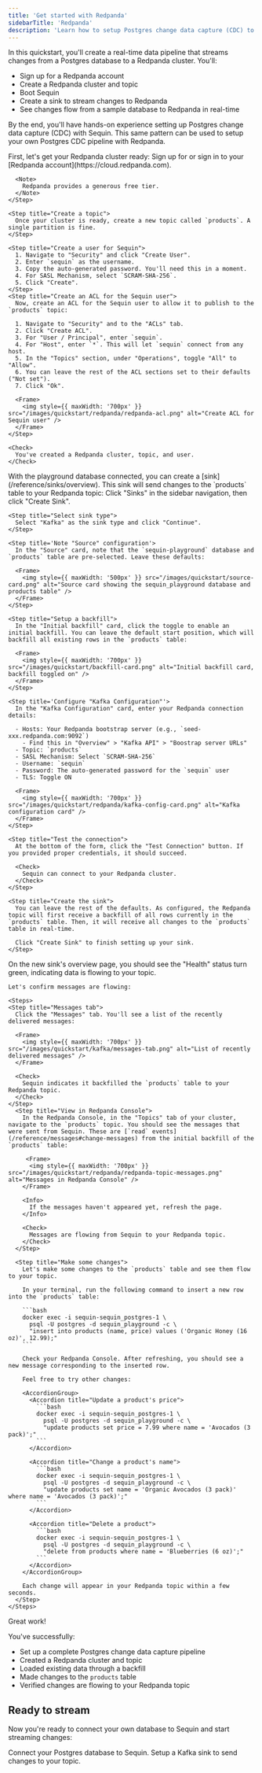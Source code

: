 ```yaml
---
title: 'Get started with Redpanda'
sidebarTitle: 'Redpanda'
description: 'Learn how to setup Postgres change data capture (CDC) to a Redpanda cluster in under 10 minutes. Setup a robust pipeline with backfills, inserts, updates, and deletes.'
---
```



In this quickstart, you'll create a real-time data pipeline that streams changes from a Postgres database to a Redpanda cluster. You'll:

- Sign up for a Redpanda account
- Create a Redpanda cluster and topic
- Boot Sequin
- Create a sink to stream changes to Redpanda
- See changes flow from a sample database to Redpanda in real-time

By the end, you'll have hands-on experience setting up Postgres change data capture (CDC) with Sequin. This same pattern can be used to setup your own Postgres CDC pipeline with Redpanda.

<Steps titleSize="h2">
 <Step title="Setup Redpanda" icon="database">
  First, let's get your Redpanda cluster ready:
  <Steps>
    <Step title="Create a Redpanda account">
      Sign up for or sign in to your [Redpanda account](https://cloud.redpanda.com).

      <Note>
        Redpanda provides a generous free tier.
      </Note>
    </Step>

    <Step title="Create a topic">
      Once your cluster is ready, create a new topic called `products`. A single partition is fine.
    </Step>

    <Step title="Create a user for Sequin">
      1. Navigate to "Security" and click "Create User".
      2. Enter `sequin` as the username.
      3. Copy the auto-generated password. You'll need this in a moment.
      4. For SASL Mechanism, select `SCRAM-SHA-256`.
      5. Click "Create".
    </Step>
    <Step title="Create an ACL for the Sequin user">
      Now, create an ACL for the Sequin user to allow it to publish to the `products` topic:

      1. Navigate to "Security" and to the "ACLs" tab.
      2. Click "Create ACL".
      3. For "User / Principal", enter `sequin`.
      4. For "Host", enter `*`. This will let `sequin` connect from any host.
      5. In the "Topics" section, under "Operations", toggle "All" to "Allow". 
      6. You can leave the rest of the ACL sections set to their defaults ("Not set").
      7. Click "Ok".

      <Frame>
        <img style={{ maxWidth: '700px' }} src="/images/quickstart/redpanda/redpanda-acl.png" alt="Create ACL for Sequin user" />
      </Frame>
    </Step>
  </Steps>

    <Check>
      You've created a Redpanda cluster, topic, and user.
    </Check>
 </Step>

 <QuickstartInitialSteps />
 
 <Step title="Create a Kafka Sink" icon="database">
  With the playground database connected, you can create a [sink](/reference/sinks/overview). This sink will send changes to the `products` table to your Redpanda topic:

  <Steps>
    <Step title="Navigate to Sinks">
      Click "Sinks" in the sidebar navigation, then click "Create Sink".
    </Step>

    <Step title="Select sink type">
      Select "Kafka" as the sink type and click "Continue".
    </Step>

    <Step title='Note "Source" configuration'>
      In the "Source" card, note that the `sequin-playground` database and `products` table are pre-selected. Leave these defaults:

      <Frame>
        <img style={{ maxWidth: '500px' }} src="/images/quickstart/source-card.png" alt="Source card showing the sequin_playground database and products table" />
      </Frame>
    </Step>

    <Step title="Setup a backfill">
      In the "Initial backfill" card, click the toggle to enable an initial backfill. You can leave the default start position, which will backfill all existing rows in the `products` table:

      <Frame>
        <img style={{ maxWidth: '700px' }} src="/images/quickstart/backfill-card.png" alt="Initial backfill card, backfill toggled on" />
      </Frame>
    </Step>

    <Step title='Configure "Kafka Configuration"'>
      In the "Kafka Configuration" card, enter your Redpanda connection details:

      - Hosts: Your Redpanda bootstrap server (e.g., `seed-xxx.redpanda.com:9092`)
        - Find this in "Overview" > "Kafka API" > "Boostrap server URLs"
      - Topic: `products`
      - SASL Mechanism: Select `SCRAM-SHA-256`
      - Username: `sequin`
      - Password: The auto-generated password for the `sequin` user
      - TLS: Toggle ON

      <Frame>
        <img style={{ maxWidth: '700px' }} src="/images/quickstart/redpanda/kafka-config-card.png" alt="Kafka configuration card" />
      </Frame>
    </Step>

    <Step title="Test the connection">
      At the bottom of the form, click the "Test Connection" button. If you provided proper credentials, it should succeed.

      <Check>
        Sequin can connect to your Redpanda cluster.
      </Check>
    </Step>

    <Step title="Create the sink">
      You can leave the rest of the defaults. As configured, the Redpanda topic will first receive a backfill of all rows currently in the `products` table. Then, it will receive all changes to the `products` table in real-time.

      Click "Create Sink" to finish setting up your sink.
    </Step>
  </Steps>
 </Step>

  <Step title="See changes flow to your Redpanda topic" icon="waveform-lines">
    On the new sink's overview page, you should see the "Health" status turn green, indicating data is flowing to your topic.

    Let's confirm messages are flowing:

    <Steps>
    <Step title="Messages tab">
      Click the "Messages" tab. You'll see a list of the recently delivered messages:

      <Frame>
        <img style={{ maxWidth: '700px' }} src="/images/quickstart/kafka/messages-tab.png" alt="List of recently delivered messages" />
      </Frame>

      <Check>
        Sequin indicates it backfilled the `products` table to your Redpanda topic.
      </Check>
    </Step>
      <Step title="View in Redpanda Console">
        In the Redpanda Console, in the "Topics" tab of your cluster, navigate to the `products` topic. You should see the messages that were sent from Sequin. These are [`read` events](/reference/messages#change-messages) from the initial backfill of the `products` table:

         <Frame>
          <img style={{ maxWidth: '700px' }} src="/images/quickstart/redpanda/redpanda-topic-messages.png" alt="Messages in Redpanda Console" />
        </Frame>

        <Info>
          If the messages haven't appeared yet, refresh the page.
        </Info>

        <Check>
          Messages are flowing from Sequin to your Redpanda topic.
        </Check>
      </Step>

      <Step title="Make some changes">
        Let's make some changes to the `products` table and see them flow to your topic.

        In your terminal, run the following command to insert a new row into the `products` table:

        ```bash
        docker exec -i sequin-sequin_postgres-1 \
          psql -U postgres -d sequin_playground -c \
          "insert into products (name, price) values ('Organic Honey (16 oz)', 12.99);"
        ```

        Check your Redpanda Console. After refreshing, you should see a new message corresponding to the inserted row.

        Feel free to try other changes:

        <AccordionGroup>
          <Accordion title="Update a product's price">
            ```bash
            docker exec -i sequin-sequin_postgres-1 \
              psql -U postgres -d sequin_playground -c \
              "update products set price = 7.99 where name = 'Avocados (3 pack)';"
            ```
          </Accordion>

          <Accordion title="Change a product's name">
            ```bash
            docker exec -i sequin-sequin_postgres-1 \
              psql -U postgres -d sequin_playground -c \
              "update products set name = 'Organic Avocados (3 pack)' where name = 'Avocados (3 pack)';"
            ```
          </Accordion>

          <Accordion title="Delete a product">
            ```bash
            docker exec -i sequin-sequin_postgres-1 \
              psql -U postgres -d sequin_playground -c \
              "delete from products where name = 'Blueberries (6 oz)';"
            ```
          </Accordion>
        </AccordionGroup>

        Each change will appear in your Redpanda topic within a few seconds.
      </Step>
    </Steps>
  </Step>
</Steps>

<Check>
  Great work!
</Check>

You've successfully:

- Set up a complete Postgres change data capture pipeline
- Created a Redpanda cluster and topic
- Loaded existing data through a backfill
- Made changes to the `products` table
- Verified changes are flowing to your Redpanda topic

## Ready to stream

Now you're ready to connect your own database to Sequin and start streaming changes:

<CardGroup cols={2}>
  <Card title="Guide: Connect Postgres" icon="elephant" href="/connect-postgres">
    Connect your Postgres database to Sequin.
  </Card>
  <Card title="Guide: Setting up a Kafka sink" icon="database" href="/how-to/stream-postgres-to-kafka">
    Setup a Kafka sink to send changes to your topic.
  </Card>
</CardGroup>
